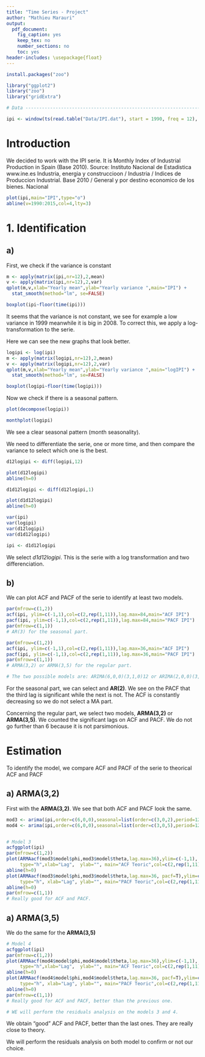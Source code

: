 ```yaml
---
title: "Time Series - Project"
author: "Mathieu Marauri"
output:
  pdf_document:
    fig_caption: yes
    keep_tex: no
    number_sections: no
    toc: yes
header-includes: \usepackage{float}
---
```


```r

install.packages("zoo")

library("ggplot2")
library("zoo")
library("gridExtra")

# Data --------------------------------------------------------------------

ipi <- window(ts(read.table("Data/IPI.dat"), start = 1990, freq = 12), start = 1995)


```


# Introduction

We decided to work with the IPI serie. It is Monthly Index of Industrial Production in Spain (Base 2010). Source: Instituto Nacional de Estadistica
www.ine.es Industria, energia y construccioon / Industria / Indices de Produccion Industrial. Base 2010 / General y por destino economico de los bienes. Nacional

```r
plot(ipi,main="IPI",type="o")
abline(v=1990:2015,col=4,lty=3)
```


# 1. Identification

## a)

First, we check if the variance is constant

```r
m <- apply(matrix(ipi,nr=12),2,mean)
v <- apply(matrix(ipi,nr=12),2,var)
qplot(m,v,xlab="Yearly mean",ylab="Yearly variance ",main="IPI") + 
  stat_smooth(method="lm", se=FALSE)

```

```r
boxplot(ipi~floor(time(ipi)))
```

It seems that the variance is not constant, we see for example a low variance in 1999 meanwhile it is big in 2008.
To correct this, we apply a log-transformation to the serie.

Here we can see the new graphs that look better.


```r
logipi <- log(ipi)
m <- apply(matrix(logipi,nr=12),2,mean)
v <- apply(matrix(logipi,nr=12),2,var)
qplot(m,v,xlab="Yearly mean",ylab="Yearly variance ",main="logIPI") + 
  stat_smooth(method="lm", se=FALSE)

```

```r
boxplot(logipi~floor(time(logipi)))
```

Now we check if there is a seasonal pattern.

```r
plot(decompose(logipi))
```

```r

monthplot(logipi)
```

We see a clear seasonal pattern (month seasonality).

We need to differentiate the serie, one or more time, and then compare the variance to select which one is the best.

```r
d12logipi <- diff(logipi,12)

plot(d12logipi)
abline(h=0)

d1d12logipi <- diff(d12logipi,1)

plot(d1d12logipi)
abline(h=0)

var(ipi)
var(logipi)
var(d12logipi)
var(d1d12logipi)

ipi <- d1d12logipi
```

We select _d1d12logipi_. This is the serie with a log transformation and two differenciation.

## b)

We can plot ACF and PACF of the serie to identify at least two models.

```r
par(mfrow=c(1,2))
acf(ipi, ylim=c(-1,1),col=c(2,rep(1,11)),lag.max=84,main="ACF IPI")
pacf(ipi, ylim=c(-1,1),col=c(2,rep(1,11)),lag.max=84,main="PACF IPI")
par(mfrow=c(1,1))
# AR(3) for the seasonal part. 

par(mfrow=c(1,2))
acf(ipi, ylim=c(-1,1),col=c(2,rep(1,11)),lag.max=36,main="ACF IPI")
pacf(ipi, ylim=c(-1,1),col=c(2,rep(1,11)),lag.max=36,main="PACF IPI")
par(mfrow=c(1,1))
# ARMA(3,2) or ARMA(3,5) for the regular part.

# The two possible models are: ARIMA(6,0,0)(3,1,0)12 or ARIMA(2,0,0)(3,1,0)12
```

For the seasonal part, we can select and **AR(2)**. We see on the PACF that the third lag is significant while the next is not. The ACF is constantly decreasing so we do not select a MA part.

Concerning the regular part, we select two models, **ARMA(3,2)** or **ARMA(3,5)**. We counted the significant lags on ACF and PACF. We do not go further than 6 because it is not parsimonious.

# Estimation


To identify the model, we compare ACF and PACF of the serie to theorical ACF and PACF

## a) ARMA(3,2)

First with the **ARMA(3,2)**. We see that both ACF and PACF look the same.

```r
mod3 <- arima(ipi,order=c(6,0,0),seasonal=list(order=c(3,0,2),period=12)) 
mod4 <- arima(ipi,order=c(6,0,0),seasonal=list(order=c(3,0,5),period=12)) 


# Model 3
acfggplot(ipi)
par(mfrow=c(1,2))
plot(ARMAacf(mod3$model$phi,mod3$model$theta,lag.max=36),ylim=c(-1,1), 
     type="h",xlab="Lag",  ylab="", main="ACF Teoric",col=c(2,rep(1,11)))
abline(h=0)
plot(ARMAacf(mod3$model$phi,mod3$model$theta,lag.max=36, pacf=T),ylim=c(-1,1),
     type="h", xlab="Lag", ylab="", main="PACF Teoric",col=c(2,rep(1,11)))
abline(h=0)
par(mfrow=c(1,1))
# Really good for ACF and PACF.
```


## a) ARMA(3,5)

We do the same for the **ARMA(3,5)**

```r
# Model 4
acfggplot(ipi)
par(mfrow=c(1,2))
plot(ARMAacf(mod4$model$phi,mod4$model$theta,lag.max=36),ylim=c(-1,1), 
     type="h",xlab="Lag",  ylab="", main="ACF Teoric",col=c(2,rep(1,11)))
abline(h=0)
plot(ARMAacf(mod4$model$phi,mod4$model$theta,lag.max=36, pacf=T),ylim=c(-1,1),
     type="h", xlab="Lag", ylab="", main="PACF Teoric",col=c(2,rep(1,11)))
abline(h=0)
par(mfrow=c(1,1))
# Really good for ACF and PACF, better than the previous one.

# WE will perform the residuals analysis on the models 3 and 4.
```

We obtain "good" ACF and PACF, better than the last ones. They are really close to theory.

We will perform the residuals analysis on both model to confirm or not our choice.